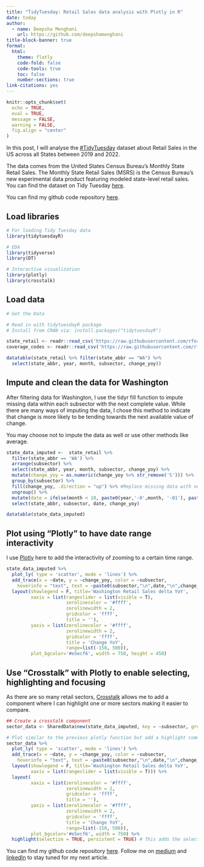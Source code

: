 ```yaml
---
title: "TidyTuesday: Retail Sales data analysis with Plotly in R"
date: today 
author:
  - name: Deepsha Menghani 
    url: https://github.com/deepshamenghani
title-block-banner: true
format:
  html:
    theme: flatly
    code-fold: false
    code-tools: true
    toc: false
    number-sections: true
link-citations: yes
---
```


```r
knitr::opts_chunk$set(
  echo = TRUE,
  eval = TRUE,
  message = FALSE,
  warning = FALSE,
  fig.align = "center"
)
```

In this post, I will analyse the [#TidyTuesday](https://github.com/rfordatascience/tidytuesday/tree/master/) dataset about Retail Sales in the US across all States between 2019 and 2022.

The data comes from the United States Census Bureau's Monthly State Retail Sales. The Monthly State Retail Sales (MSRS) is the Census Bureau's new experimental data product featuring modeled state-level retail sales. You can find the dataset on Tidy Tuesday [here](https://github.com/rfordatascience/tidytuesday/tree/master/data/2022/2022-12-13).

::: callout-tip
You can find my github code repository [here](https://github.com/deepshamenghani/tidytuesday/tree/master/2022/Week_50_RetailSales).
:::

## Load libraries

```r

# For loading Tidy Tuesday data
library(tidytuesdayR)

# EDA
library(tidyverse)
library(DT)

# Interactive visualization
library(plotly)
library(crosstalk)

```

## Load data

```r
# Get the Data

# Read in with tidytuesdayR package 
# Install from CRAN via: install.packages("tidytuesdayR")

state_retail <- readr::read_csv('https://raw.githubusercontent.com/rfordatascience/tidytuesday/master/data/2022/2022-12-13/state_retail.csv',  col_types = "cciciiccc")
coverage_codes <- readr::read_csv('https://raw.githubusercontent.com/rfordatascience/tidytuesday/master/data/2022/2022-12-13/coverage_codes.csv')
```

```r
datatable(state_retail %>% filter(state_abbr == "WA") %>% 
  select(state_abbr, year, month, subsector, change_yoy))

```

## Impute and clean the data for Washington

After filtering data for Washington, I use the tidyr fill function to impute missing data within each subsector with the next complete value. While there are many ways of imputing the data, I chose this method to indicate that change is more likely to be tending towards the next available value of change.

You may choose not to impute the data as well or use other methods like average.

```r
state_data_imputed <-  state_retail %>% 
  filter(state_abbr == 'WA') %>%
  arrange(subsector) %>% 
  select(state_abbr, year, month, subsector, change_yoy) %>% 
  mutate(change_yoy = as.numeric(change_yoy %>% str_remove('S'))) %>% 
  group_by(subsector) %>% 
  fill(change_yoy, .direction = "up") %>% #Replace missing data with next good value within the group
  ungroup() %>% 
  mutate(date = ifelse(month < 10, paste0(year,'-0',month, '-01'), paste0(year,'-',month, '-01'))) %>% # Create a readable date column
  select(state_abbr, subsector, date, change_yoy)

datatable(state_data_imputed)

```

## Plot using "Plotly" to have date range interactivity

I use [Plotly](https://cran.r-project.org/web/packages/plotly/index.html) here to add the interactivity of zooming to a certain time range.

```r
state_data_imputed %>% 
  plot_ly( type = 'scatter', mode = 'lines') %>%
  add_trace(x = ~date, y = ~change_yoy, color = ~subsector,
    hoverinfo = "text", text = ~paste0(subsector,"\n",date,"\n",change_yoy)) %>%
  layout(showlegend = F, title='Washington Retail Sales delta YoY',
         xaxis = list(rangeslider = list(visible = T),
                      zerolinecolor = '#ffff',
                      zerolinewidth = 2,
                      gridcolor = 'ffff',
                      title = ''),
         yaxis = list(zerolinecolor = '#ffff',
                      zerolinewidth = 2,
                      gridcolor = 'ffff',
                      title = 'Change YoY',
                      range=list(-150, 500)),
         plot_bgcolor='#e5ecf6', width = 750, height = 450)


```

## Use "Crosstalk" with Plotly to enable selecting, highlighting and focusing

As there are so many retail sectors, [Crosstalk](https://cran.r-project.org/web/packages/crosstalk/index.html) allows me to add a component where I can highlight one or more sectors making it easier to compare.

```r

## Create a crosstalk component
sector_data <- SharedData$new(state_data_imputed, key = ~subsector, group = "Select a Retail Sector")

# Plot similar to the previous plotly function but add a highlight command
sector_data %>% 
  plot_ly( type = 'scatter', mode = 'lines') %>%
  add_trace(x = ~date, y = ~change_yoy, color = ~subsector,
    hoverinfo = "text", text = ~paste0(subsector,"\n",date,"\n",change_yoy)) %>%
  layout(showlegend = F, title='Washington Retail Sales delta YoY',
         xaxis = list(rangeslider = list(visible = T))) %>%
  layout(
         xaxis = list(zerolinecolor = '#ffff',
                      zerolinewidth = 2,
                      gridcolor = 'ffff',
                      title = ''),
         yaxis = list(zerolinecolor = '#ffff',
                      zerolinewidth = 2,
                      gridcolor = 'ffff',
                      title = 'Change YoY',
                      range=list(-150, 500)),
         plot_bgcolor='#e5ecf6', width = 750) %>%
  highlight(selectize = TRUE, persistent = TRUE) # This adds the selectize option to easily input sector

```

::: callout-tip
You can find my github code repository [here](https://github.com/deepshamenghani/tidytuesday/tree/master/2022/Week_50_RetailSales). Follow me on [medium](https://medium.com/@menghani.deepsha) and [linkedIn](www.linkedin.com/in/deepshamenghani) to stay tuned for my next article.
:::
